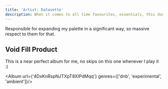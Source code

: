 ```yaml
---
title: 'Artist: Datasette'
description: When it comes to all time favourites, essentials, this dude is right up there with the likes of bop.
---
```


Responsible for expanding my palette in a significant way, so massive respect to them for that.

## Void Fill Product
This is a near perfect album for me, no skips on this one whenever I play it :)

<Album url={'4DxKnRspNJTXpT8XIPdMqq'} genres={['dnb', 'experimental', 'ambient']}/>